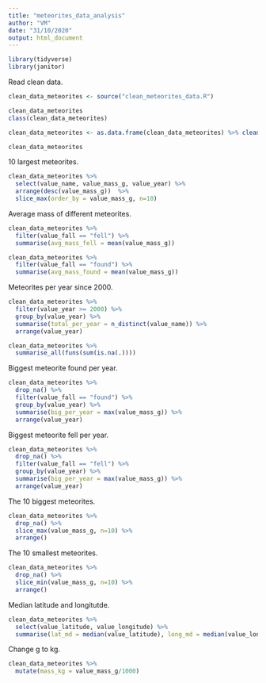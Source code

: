 ```yaml
---
title: "meteorites_data_analysis"
author: "VM"
date: "31/10/2020"
output: html_document
---
```

```r
library(tidyverse)
library(janitor)
```
Read clean data.
```r
clean_data_meteorites <- source("clean_meteorites_data.R")
```
```r
clean_data_meteorites
class(clean_data_meteorites)

clean_data_meteorites <- as.data.frame(clean_data_meteorites) %>% clean_names()

clean_data_meteorites
```
10 largest meteorites.
```r
clean_data_meteorites %>%
  select(value_name, value_mass_g, value_year) %>% 
  arrange(desc(value_mass_g))  %>% 
  slice_max(order_by = value_mass_g, n=10)
```
Average mass of different meteorites.
```r
clean_data_meteorites %>% 
  filter(value_fall == "fell") %>% 
  summarise(avg_mass_fell = mean(value_mass_g))
```
```r
clean_data_meteorites %>% 
  filter(value_fall == "found") %>% 
  summarise(avg_mass_found = mean(value_mass_g))
```
Meteorites per year since 2000.
```r
clean_data_meteorites %>% 
  filter(value_year >= 2000) %>% 
  group_by(value_year) %>% 
  summarise(total_per_year = n_distinct(value_name)) %>% 
  arrange(value_year)
```
```r
clean_data_meteorites %>% 
  summarise_all(funs(sum(is.na(.))))
```
Biggest meteorite found per year.
```r
clean_data_meteorites %>% 
  drop_na() %>% 
  filter(value_fall == "found") %>%
  group_by(value_year) %>% 
  summarise(big_per_year = max(value_mass_g)) %>% 
  arrange(value_year)

```
Biggest meteorite fell per year.
```r
clean_data_meteorites %>% 
  drop_na() %>% 
  filter(value_fall == "fell") %>%
  group_by(value_year) %>% 
  summarise(big_per_year = max(value_mass_g)) %>% 
  arrange(value_year)

```
The 10 biggest meteorites.
```r
clean_data_meteorites %>% 
  drop_na() %>% 
  slice_max(value_mass_g, n=10) %>% 
  arrange()
```
The 10 smallest meteorites.
```r
clean_data_meteorites %>% 
  drop_na() %>% 
  slice_min(value_mass_g, n=10) %>% 
  arrange()
```
Median latitude and longitutde.
```r
clean_data_meteorites %>% 
  select(value_latitude, value_longitude) %>% 
  summarise(lat_md = median(value_latitude), long_md = median(value_longitude)) 

```
Change g to kg.
```r
clean_data_meteorites %>% 
  mutate(mass_kg = value_mass_g/1000)
```

